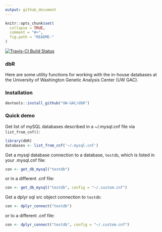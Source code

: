 ```yaml
---
output: github_document
---
```


<!-- README.md is generated from README.Rmd. Please edit that file -->

```r
knitr::opts_chunk$set(
  collapse = TRUE,
  comment = "#>",
  fig.path = "README-"
)
```

[![Travis-CI Build Status](https://travis-ci.org/UW-GAC/dbR.svg?branch=develop)](https://travis-ci.org/UW-GAC/dbR)

### dbR

Here are some utility functions for working with the in-house databases at the University of Washington Genetic Analysis Center (UW GAC).

### Installation

```r
devtools::install_github("UW-GAC/dbR")
```

### Quick demo

Get list of mySQL databases described in a ~/.mysql.cnf file via `list_from_cnf()`:

```r
library(dbR)
databases <- list_from_cnf('~/.mysql.cnf')
```

Get a mysql database connection to a database, `testdb`, which is listed in your .mysql.cnf file:

```r
con <- get_db_mysql("testdb")
```

or in a different .cnf file:

```r
con <- get_db_mysql("testdb", config = "~/.custom.cnf")
```

Get a dplyr sql src object connection to `testdb`:

```r
con <- dplyr_connect("testdb")
```

or to a different .cnf file:

```r
con <- dplyr_connect("testdb", config = "~/.custom.cnf")
```


